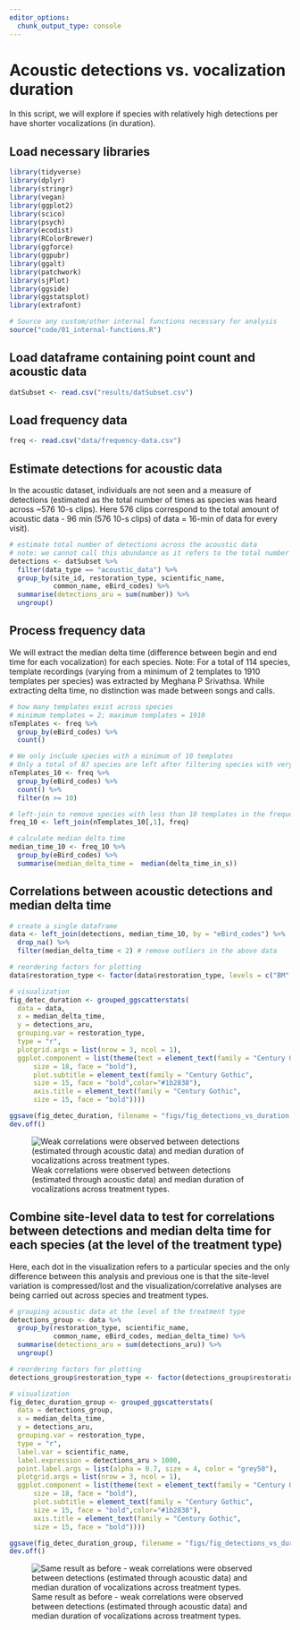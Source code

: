 ```yaml
---
editor_options: 
  chunk_output_type: console
---
```


# Acoustic detections vs. vocalization duration  

In this script, we will explore if species with relatively high detections per have shorter vocalizations (in duration).  

## Load necessary libraries
```r
library(tidyverse)
library(dplyr)
library(stringr)
library(vegan)
library(ggplot2)
library(scico)
library(psych)
library(ecodist)
library(RColorBrewer)
library(ggforce)
library(ggpubr)
library(ggalt)
library(patchwork)
library(sjPlot)
library(ggside)
library(ggstatsplot)
library(extrafont)

# Source any custom/other internal functions necessary for analysis
source("code/01_internal-functions.R")
```

## Load dataframe containing point count and acoustic data
```r
datSubset <- read.csv("results/datSubset.csv")
```

## Load frequency data
```r
freq <- read.csv("data/frequency-data.csv")
```

## Estimate detections for acoustic data    

In the acoustic dataset, individuals are not seen and a measure of detections (estimated as the total number of times as species was heard across ~576 10-s clips). Here 576 clips correspond to the total amount of acoustic data - 96 min (576 10-s clips) of data = 16-min of data for every visit).  
```r
# estimate total number of detections across the acoustic data
# note: we cannot call this abundance as it refers to the total number of vocalizations across all sites
detections <- datSubset %>%
  filter(data_type == "acoustic_data") %>%
  group_by(site_id, restoration_type, scientific_name,
           common_name, eBird_codes) %>% 
  summarise(detections_aru = sum(number)) %>%
  ungroup()
```


## Process frequency data  

We will extract the median delta time (difference between begin and end time for each vocalization) for each species. Note: For a total of 114 species, template recordings (varying from a minimum of 2 templates to 1910 templates per species) was extracted by Meghana P Srivathsa. While extracting delta time, no distinction was made between songs and calls.  
```r
# how many templates exist across species
# minimum templates = 2; maximum templates = 1910
nTemplates <- freq %>%
  group_by(eBird_codes) %>%
  count()

# We only include species with a minimum of 10 templates
# Only a total of 87 species are left after filtering species with very few templates
nTemplates_10 <- freq %>%
  group_by(eBird_codes) %>%
  count() %>%
  filter(n >= 10)

# left-join to remove species with less than 10 templates in the frequency dataset
freq_10 <- left_join(nTemplates_10[,1], freq)

# calculate median delta time
median_time_10 <- freq_10 %>%
  group_by(eBird_codes) %>%
  summarise(median_delta_time =  median(delta_time_in_s))
```

## Correlations between acoustic detections and median delta time   
```r
# create a single dataframe
data <- left_join(detections, median_time_10, by = "eBird_codes") %>%
  drop_na() %>%
  filter(median_delta_time < 2) # remove outliers in the above data

# reordering factors for plotting
data$restoration_type <- factor(data$restoration_type, levels = c("BM", "AR", "NR"))

# visualization
fig_detec_duration <- grouped_ggscatterstats(
  data = data,
  x = median_delta_time,
  y = detections_aru,
  grouping.var = restoration_type,
  type = "r",
  plotgrid.args = list(nrow = 3, ncol = 1),
  ggplot.component = list(theme(text = element_text(family = "Century Gothic", size = 15, face = "bold"),plot.title = element_text(family = "Century Gothic",
      size = 18, face = "bold"),
      plot.subtitle = element_text(family = "Century Gothic", 
      size = 15, face = "bold",color="#1b2838"),
      axis.title = element_text(family = "Century Gothic",
      size = 15, face = "bold"))))

ggsave(fig_detec_duration, filename = "figs/fig_detections_vs_duration.png", width = 14, height = 16, device = png(), units = "in", dpi = 300)
dev.off() 
```

![Weak correlations were observed between detections (estimated through acoustic data) and median duration of vocalizations across treatment types.](figs/fig_detections_vs_duration.png)  
  
## Combine site-level data to test for correlations between detections and median delta time for each species (at the level of the treatment type)    

Here, each dot in the visualization refers to a particular species and the only difference between this analysis and previous one is that the site-level variation is compressed/lost and the visualization/correlative analyses are being carried out across species and treatment types. 
```r
# grouping acoustic data at the level of the treatment type
detections_group <- data %>%
  group_by(restoration_type, scientific_name,
           common_name, eBird_codes, median_delta_time) %>% 
  summarise(detections_aru = sum(detections_aru)) %>%
  ungroup()

# reordering factors for plotting
detections_group$restoration_type <- factor(detections_group$restoration_type, levels = c("BM", "AR", "NR"))

# visualization
fig_detec_duration_group <- grouped_ggscatterstats(
  data = detections_group,
  x = median_delta_time,
  y = detections_aru,
  grouping.var = restoration_type,
  type = "r",
  label.var = scientific_name, 
  label.expression = detections_aru > 1000, 
  point.label.args = list(alpha = 0.7, size = 4, color = "grey50"),
  plotgrid.args = list(nrow = 3, ncol = 1),
  ggplot.component = list(theme(text = element_text(family = "Century Gothic", size = 15, face = "bold"),plot.title = element_text(family = "Century Gothic",
      size = 18, face = "bold"),
      plot.subtitle = element_text(family = "Century Gothic", 
      size = 15, face = "bold",color="#1b2838"),
      axis.title = element_text(family = "Century Gothic",
      size = 15, face = "bold"))))

ggsave(fig_detec_duration_group, filename = "figs/fig_detections_vs_duration_grouped.png", width = 14, height = 16, device = png(), units = "in", dpi = 300)
dev.off() 
```

![Same result as before - weak correlations were observed between detections (estimated through acoustic data) and median duration of vocalizations across treatment types.](figs/fig_detections_vs_duration_grouped.png) 
